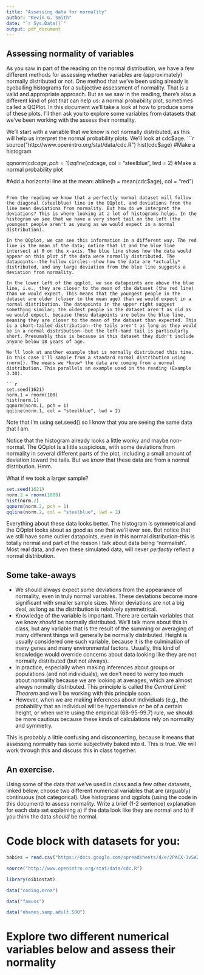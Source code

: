 ---
title: "Assessing data for normality"
author: "Kevin G. Smith"
date: "`r Sys.Date()`"
output: pdf_document
---

## Assessing normality of variables
As you saw in part of the reading on the normal distribution, we have a few different methods for assessing whether variables are (approximately) normally distributed or not. One method that we've been using already is eyeballing histograms for a subjective assessment of normality. That is a valid and appropriate approach. But as we saw in the reading, there's also a different kind of plot that can help us: a normal probability plot, sometimes called a QQPlot. In this document we'll take a look at how to produce some of these plots. I'll then ask you to explore some variables from datasets that we've been working with the assess their normality.

We'll start with a variable that we know is not normally distributed, as this will help us interpret the normal probability plots. We'll look at cdc$age.
```{r}
source("http://www.openintro.org/stat/data/cdc.R")
hist(cdc$age)
#Make a histogram

qqnorm(cdc$age, pch = 1)
qqline(cdc$age, col = "steelblue", lwd = 2)
#Make a normal probability plot

#Add a horizontal line at the mean:
abline(h = mean(cdc$age), col = "red")

```

From the reading we know that a perfectly normal dataset will follow the diagonal (steelblue) line in the QQplot, and deviations from the line mean deviations from normality. But how do we interpret the deviations? This is where looking at a lot of histograms helps. In the histogram we see that we have a very short tail on the left (the youngest people aren't as young as we would expect in a normal distribution).

In the QQplot, we can see this information in a different way. The red line is the mean of the data; notice that it and the blue line intersect at 0 on the x-axis. The blue line shows how the data would appear on this plot if the data were normally distributed. The datapoints--the hollow circles--show how the data are *actually* distributed, and any large deviation from the blue line suggests a deviation from normality.

In the lower left of the qqplot, we see datapoints are above the blue line, i.e., they are closer to the mean of the dataset (the red line) than we would expect. This means that the youngest people in the dataset are older (closer to the mean age) than we would expect in a normal distribution. The datapoints in the upper right suggest something similar; the oldest people in the dataset aren't as old as we would expect, because those datapoints are below the blue line, meaning they are closer to the mean of the dataset than expected. This is a short-tailed distribution--the tails aren't as long as they would be in a normal distribution--but the left-hand tail is particularly short. Presumably this is because in this dataset they didn't include anyone below 18 years of age.

We'll look at another example that is normally distributed this time. In this case I'll sample from a standard normal distribution using rnorm(). The means we *know* the data are coming from a normal distribution. This parallels an example used in the reading (Example 3.30).

```{r}
set.seed(1621)
norm.1 = rnorm(100)
hist(norm.1)
qqnorm(norm.1, pch = 1)
qqline(norm.1, col = "steelblue", lwd = 2)

```

Note that I'm using set.seed() so I know that you are seeing the same data that I am.

Notice that the histogram already looks a little wonky and maybe non-normal. The QQplot is a little suspicious, with some deviations from normality in several different parts of the plot, including a small amount of deviation toward the tails. But we *know* that these data are from a normal distribution. Hmm.

What if we took a larger sample?

```{r}
set.seed(1621)
norm.2 = rnorm(1000)
hist(norm.2)
qqnorm(norm.2, pch = 1)
qqline(norm.2, col = "steelblue", lwd = 2)

```
Everything about these data looks better. The histogram is symmetrical and the QQplot looks about as good as one that we'll ever see. But notice that we still have some outlier datapoints, even in this normal distribution--this is totally normal and part of the reason I talk about data being "normalish". Most real data, and even these simulated data, will never *perfectly* reflect a normal distribution.

## Some take-aways
* We should always expect some deviations from the appearance of normality, even in truly normal variables. These deviations become more significant with smaller sample sizes. Minor deviations are not a big deal, as long as the distribution is relatively symmetrical.
* Knowledge of the variable is important. There are certain variables that we know *should* be normally distributed. We'll talk more about this in class, but any variable that is the result of the summing or averaging of many different things will generally be normally distributed. Height is usually considered one such variable, because it is the culmination of many genes and many environmental factors. Usually, this kind of knowledge would override concerns about data looking like they are not normally distributed (but not always).
* In practice, especially when making inferences about groups or populations (and not individuals), we don't need to worry too much about normality because we are looking at averages, which are almost always normally distributed. This principle is called the *Central Limit Theorem* and we'll be working with this principle soon.
* However, when we are making inferences about individuals (e.g., the probability that an individual will be hypertensive or be of a certain height, or when we're using the empirical (68-95-99.7) rule, we should be more cautious because these kinds of calculations rely on normality and symmetry.

This is probably a little confusing and disconcerting, because it means that assessing normality has some subjectivity baked into it. This is true. We will work through this and discuss this in class together.

## An exercise.
Using some of the data that we've used in class and a few other datasets, linked below, choose two different numerical variables that are (arguably) continuous (not categorical). Use histograms and qqplots (using the code in this document) to assess normality. Write a brief (1-2 sentence) explanation for each data set explaining a) if the data look like they are normal and b) if you think the data *should* be normal.

# Code block with datasets for you:
```{r}
babies = read.csv("https://docs.google.com/spreadsheets/d/e/2PACX-1vSA2koREmUv7-umdewK0BDL5SJPSqUW0vuhsIisIB_edbQ1QoSwlcY4kwvsifbKiziePL-JYumhvJd3/pub?gid=0&single=true&output=csv")

source("http://www.openintro.org/stat/data/cdc.R")

library(oibiostat)

data("coding.mrna")

data("famuss")

data("nhanes.samp.adult.500")

```

# Explore two different numerical variables below and assess their normality

```{r}

```

